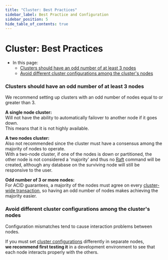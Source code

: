 ```yaml
---
title: "Cluster: Best Practices"
sidebar_label: Best Practice and Configuration
sidebar_position: 5
hide_table_of_contents: true
---
```



# Cluster: Best Practices
<Admonition type="note" title="Note">

* In this page:
   * [Clusters should have an odd number of at least 3 nodes](../../server/clustering/cluster-best-practice-and-configuration#clusters-should-have-an-odd-number-of-at-least-3-nodes)
   * [Avoid different cluster configurations among the cluster's nodes](../../server/clustering/cluster-best-practice-and-configuration#avoid-different-cluster-configurations-among-the-clusters-nodes)

</Admonition>


### Clusters should have an odd number of at least 3 nodes

We recommend setting up clusters with an odd number of nodes equal to or greater than 3.

**A single node cluster:**  
Will not have the ability to automatically failover to another node if it goes down.  
This means that it is not highly available.  

**A two nodes cluster:**  
Also not recommended since the cluster must have a consensus among the majority of nodes to operate.  
With a two-node cluster, if one of the nodes is down or partitioned, the other node is not considered a 'majority'
and thus no [Raft](../../glossary/raft-algorithm) 
command will be created, although any database on the surviving node will still be responsive to the user.  

**Odd number of 3 or more nodes:**  
For ACID guarantees, a majority of the nodes must agree on every [cluster-wide transaction](../../server/clustering/cluster-transactions), 
so having an odd number of nodes makes achieving the majority easier.





### Avoid different cluster configurations among the cluster's nodes

Configuration mismatches tend to cause interaction problems between nodes.

If you must set [cluster configurations](../../server/configuration/cluster-configuration) differently in separate nodes,  
**we recommend first testing it** in a development environment to see that each node interacts properly with the others.



